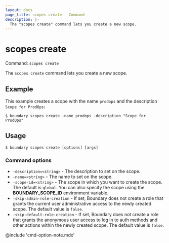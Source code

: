 ```yaml
---
layout: docs
page_title: scopes create - Command
description: |-
  The "scopes create" command lets you create a new scope.
---
```


# scopes create

Command: `scopes create`

The `scopes create` command lets you create a new scope.

## Example

This example creates a scope with the name `prodops` and the description `Scope for ProdOps`:

```shell-session
$ boundary scopes create -name prodops -description "Scope for ProdOps"
```

## Usage

<CodeBlockConfig hideClipboard>

```shell-session
$ boundary scopes create [options] [args]
```

</CodeBlockConfig>

### Command options

- `-description=<string>` - The description to set on the scope.
- `-name=<string>` - The name to set on the scope.
- `-scope-id=<string>` - The scope in which you want to create the scope.
The default is `global`.
You can also specify the scope using the **BOUNDARY_SCOPE_ID** environment variable.
- `-skip-admin-role-creation` - If set, Boundary does not create a role that grants the current user administrative access to the newly created scope.
The default value is `false`.
- `-skip-default-role-creation` - If set, Boundary does not create a role that grants the anonymous user access to log in to auth methods and other actions within the newly created scope.
The default value is `false`.

@include 'cmd-option-note.mdx'